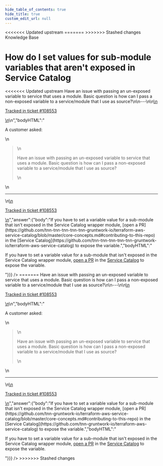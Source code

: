 ```yaml
---
hide_table_of_contents: true
hide_title: true
custom_edit_url: null
---
```



<head>
<<<<<<< Updated upstream
  <link rel="canonical" href="https://github.com/tnn-tnn-tnn-tnn-tnn-gruntwork-io/knowledge-base/discussions/406" />
=======
  <link rel="canonical" href="https://github.com/tnn-gruntwork-io/knowledge-base/discussions/406" />
>>>>>>> Stashed changes
</head>

<CenterLayout>
<span className="searchCategory">Knowledge Base</span>
<h1>How do I set values for sub-module variables that aren&apos;t exposed in Service Catalog</h1>
<<<<<<< Updated upstream
<GitHub discussion={{"id":"D_kwDOF8slf84APd1V","number":406,"author":{"login":"autero1"},"title":"How do I set values for sub-module variables that aren't exposed in Service Catalog","body":"\nA customer asked:\r\n\r\n> Have an issue with passing an un-exposed variable to service that uses a module. Basic question is how can I pass a non-exposed variable to a service/module that I use as source?\n\n---\n\n<ins datetime=\"2022-05-05T14:53:30Z\">\n  <p><a href=\"https://support.gruntwork.io/hc/requests/108553\">Tracked in ticket #108553</a></p>\n</ins>\n","bodyHTML":"<p dir=\"auto\">A customer asked:</p>\n<blockquote>\n<p dir=\"auto\">Have an issue with passing an un-exposed variable to service that uses a module. Basic question is how can I pass a non-exposed variable to a service/module that I use as source?</p>\n</blockquote>\n<hr>\n<ins datetime=\"2022-05-05T14:53:30Z\">\n  <p dir=\"auto\"><a href=\"https://support.gruntwork.io/hc/requests/108553\" rel=\"nofollow\">Tracked in ticket #108553</a></p>\n</ins>","answer":{"body":"If you have to set a variable value for a sub-module that isn't exposed in the Service Catalog wrapper module, [open a PR](https://github.com/tnn-tnn-tnn-tnn-tnn-gruntwork-io/terraform-aws-service-catalog/blob/master/core-concepts.md#contributing-to-this-repo) in the [Service Catalog](https://github.com/tnn-tnn-tnn-tnn-tnn-gruntwork-io/terraform-aws-service-catalog) to expose the variable.","bodyHTML":"<p dir=\"auto\">If you have to set a variable value for a sub-module that isn't exposed in the Service Catalog wrapper module, <a href=\"https://github.com/tnn-tnn-tnn-tnn-tnn-gruntwork-io/terraform-aws-service-catalog/blob/master/core-concepts.md#contributing-to-this-repo\">open a PR</a> in the <a href=\"https://github.com/tnn-tnn-tnn-tnn-tnn-gruntwork-io/terraform-aws-service-catalog\">Service Catalog</a> to expose the variable.</p>"}}} />
=======
<GitHub discussion={{"id":"D_kwDOF8slf84APd1V","number":406,"author":{"login":"autero1"},"title":"How do I set values for sub-module variables that aren't exposed in Service Catalog","body":"\nA customer asked:\r\n\r\n> Have an issue with passing an un-exposed variable to service that uses a module. Basic question is how can I pass a non-exposed variable to a service/module that I use as source?\n\n---\n\n<ins datetime=\"2022-05-05T14:53:30Z\">\n  <p><a href=\"https://support.gruntwork.io/hc/requests/108553\">Tracked in ticket #108553</a></p>\n</ins>\n","bodyHTML":"<p dir=\"auto\">A customer asked:</p>\n<blockquote>\n<p dir=\"auto\">Have an issue with passing an un-exposed variable to service that uses a module. Basic question is how can I pass a non-exposed variable to a service/module that I use as source?</p>\n</blockquote>\n<hr>\n<ins datetime=\"2022-05-05T14:53:30Z\">\n  <p dir=\"auto\"><a href=\"https://support.gruntwork.io/hc/requests/108553\" rel=\"nofollow\">Tracked in ticket #108553</a></p>\n</ins>","answer":{"body":"If you have to set a variable value for a sub-module that isn't exposed in the Service Catalog wrapper module, [open a PR](https://github.com/tnn-gruntwork-io/terraform-aws-service-catalog/blob/master/core-concepts.md#contributing-to-this-repo) in the [Service Catalog](https://github.com/tnn-gruntwork-io/terraform-aws-service-catalog) to expose the variable.","bodyHTML":"<p dir=\"auto\">If you have to set a variable value for a sub-module that isn't exposed in the Service Catalog wrapper module, <a href=\"https://github.com/tnn-gruntwork-io/terraform-aws-service-catalog/blob/master/core-concepts.md#contributing-to-this-repo\">open a PR</a> in the <a href=\"https://github.com/tnn-gruntwork-io/terraform-aws-service-catalog\">Service Catalog</a> to expose the variable.</p>"}}} />
>>>>>>> Stashed changes

</CenterLayout>
  

<!-- ##DOCS-SOURCER-START
{
  "sourcePlugin": "github-discussions",
  "hash": "7211c4a8dc501dee459f0ba63db6d0fc"
}
##DOCS-SOURCER-END -->
